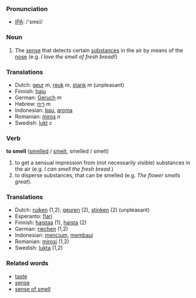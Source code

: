 === Pronunciation ===
*[[w:IPA|IPA]]: /'smεl/

=== Noun ===
# The [[sense]] that detects certain [[substance]]s in the air by means of the [[nose]] (e.g. ''I love the smell of fresh bread!'')

=== Translations ===
*Dutch: [[geur]] ''m'', [[reuk]] ''m'', [[stank]] ''m'' (unpleasant)
*Finnish: [[haju]]
*German: [[Geruch]] ''m''
*Hebrew: [[ריח]] ''m''
*Indonesian: [[bau]], [[aroma]]
*Romanian: [[miros]] ''n''
*Swedish: [[lukt]] ''c''

=== Verb === 

'''to smell''' ([[smelled]] / [[smelt]], smelled / smelt)

# to get a sensual impression from (not necessarily visible) substances in the air  (e.g. ''I can smell the fresh bread.'')
# to disperse substances, that can be smelled (e.g. ''The flower smells great'').

=== Translations===
*Dutch: [[ruiken]] (1,2), [[geuren]] (2), [[stinken]] (2) (unpleasant)
*Esperanto: [[flari]]
*Finnish: [[haistaa]] (1), [[haista]] (2)
*German: [[riechen]] (1,2)
*Indonesian: [[cium|mencium]], [[bau|membaui]]
*Romanian: [[mirosi]] (1,2)
*Swedish: [[lukta]] (1,2)

===Related words===
*[[taste]]
*[[sense]]
*[[sense of smell]]